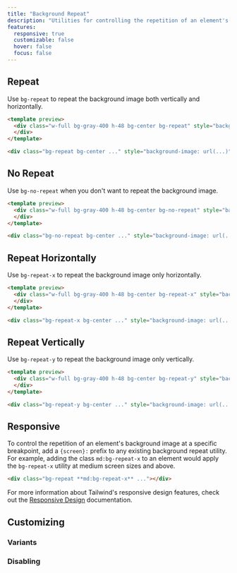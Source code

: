 ```yaml
---
title: "Background Repeat"
description: "Utilities for controlling the repetition of an element's background image."
features:
  responsive: true
  customizable: false
  hover: false
  focus: false
---
```




## Repeat

Use `bg-repeat` to repeat the background image both vertically and horizontally.

```html
<template preview>
  <div class="w-full bg-gray-400 h-48 bg-center bg-repeat" style="background-image:url('https://images.unsplash.com/photo-1459262838948-3e2de6c1ec80?ixlib=rb-1.2.1&ixid=eyJhcHBfaWQiOjEyMDd9&auto=format&fit=crop&w=128&q=80');">
  </div>
</template>

<div class="bg-repeat bg-center ..." style="background-image: url(...)"></div>
```

## No Repeat

Use `bg-no-repeat` when you don't want to repeat the background image.

```html
<template preview>
  <div class="w-full bg-gray-400 h-48 bg-center bg-no-repeat" style="background-image:url('https://images.unsplash.com/photo-1459262838948-3e2de6c1ec80?ixlib=rb-1.2.1&ixid=eyJhcHBfaWQiOjEyMDd9&auto=format&fit=crop&w=128&q=80');">
  </div>
</template>

<div class="bg-no-repeat bg-center ..." style="background-image: url(...)"></div>
```

## Repeat Horizontally

Use `bg-repeat-x` to repeat the background image only horizontally.

```html
<template preview>
  <div class="w-full bg-gray-400 h-48 bg-center bg-repeat-x" style="background-image:url('https://images.unsplash.com/photo-1459262838948-3e2de6c1ec80?ixlib=rb-1.2.1&ixid=eyJhcHBfaWQiOjEyMDd9&auto=format&fit=crop&w=128&q=80');">
  </div>
</template>

<div class="bg-repeat-x bg-center ..." style="background-image: url(...)"></div>
```

## Repeat Vertically

Use `bg-repeat-y` to repeat the background image only vertically.

```html
<template preview>
  <div class="w-full bg-gray-400 h-48 bg-center bg-repeat-y" style="background-image:url('https://images.unsplash.com/photo-1459262838948-3e2de6c1ec80?ixlib=rb-1.2.1&ixid=eyJhcHBfaWQiOjEyMDd9&auto=format&fit=crop&w=128&q=80');">
  </div>
</template>

<div class="bg-repeat-y bg-center ..." style="background-image: url(...)"></div>
```

## Responsive

To control the repetition of an element's background image at a specific breakpoint, add a `{screen}:` prefix to any existing background repeat utility. For example, adding the class `md:bg-repeat-x` to an element would apply the `bg-repeat-x` utility at medium screen sizes and above.

```html
<div class="bg-repeat **md:bg-repeat-x** ..."></div>
```

For more information about Tailwind's responsive design features, check out the [Responsive Design](/docs/responsive-design) documentation.

## Customizing

### Variants

<Variants plugin="backgroundRepeat" />

### Disabling

<Disabling plugin="backgroundRepeat" />
